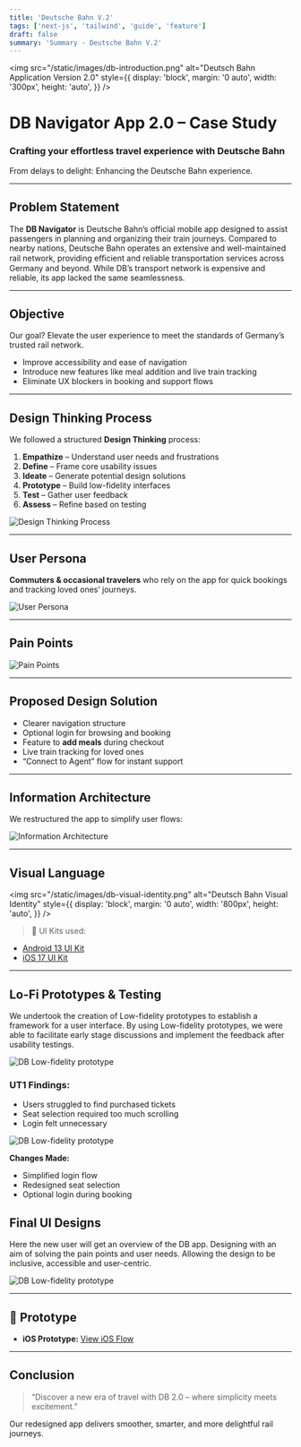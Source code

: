```yaml
---
title: 'Deutsche Bahn V.2'
tags: ['next-js', 'tailwind', 'guide', 'feature']
draft: false
summary: 'Summary - Deutsche Bahn V.2'
---
```


<img
  src="/static/images/db-introduction.png"
  alt="Deutsch Bahn Application Version 2.0"
  style={{
    display: 'block',
    margin: '0 auto',
    width: '300px',
    height: 'auto',
  }}
/>
<div style={{ textAlign: 'center', marginBottom: '2rem', marginTop: '2rem' }}>
  <h1>DB Navigator App 2.0 – Case Study</h1>
  <h3 style={{ marginTop: '0.5rem' }}>
    Crafting your effortless travel experience with Deutsche Bahn
  </h3>
  <p style={{ fontStyle: 'italic', color: '#555' }}>
    From delays to delight: Enhancing the Deutsche Bahn experience.
  </p>
</div>

---

## Problem Statement

The **DB Navigator** is Deutsche Bahn’s official mobile app designed to assist passengers in planning and organizing their train journeys. Compared to nearby nations, Deutsche Bahn operates an extensive and well-maintained rail network, providing eﬃcient
and reliable transportation services across Germany and beyond. While DB’s transport network is expensive and reliable, its app lacked the same seamlessness.

---

## Objective

Our goal? Elevate the user experience to meet the standards of Germany’s trusted rail network.

- Improve accessibility and ease of navigation
- Introduce new features like meal addition and live train tracking
- Eliminate UX blockers in booking and support flows

---

## Design Thinking Process

We followed a structured **Design Thinking** process:

1. **Empathize** – Understand user needs and frustrations
2. **Define** – Frame core usability issues
3. **Ideate** – Generate potential design solutions
4. **Prototype** – Build low-fidelity interfaces
5. **Test** – Gather user feedback
6. **Assess** – Refine based on testing

![Design Thinking Process](/static/images/design-thinking-process.png)

---

## User Persona

**Commuters & occasional travelers** who rely on the app for quick bookings and tracking loved ones’ journeys.

![User Persona](/static/images/db-persona.png)

---

## Pain Points

![Pain Points](/static/images/db-pain-points.png)

---

## Proposed Design Solution

- Clearer navigation structure
- Optional login for browsing and booking
- Feature to **add meals** during checkout
- Live train tracking for loved ones
- “Connect to Agent” flow for instant support

---

## Information Architecture

We restructured the app to simplify user flows:

![Information Architecture](/static/images/db-information-architecture.png)

---

## Visual Language

<img
  src="/static/images/db-visual-identity.png"
  alt="Deutsch Bahn Visual Identity"
  style={{
    display: 'block',
    margin: '0 auto',
    width: '800px',
    height: 'auto',
  }}
/>

> 📎 UI Kits used:

- [Android 13 UI Kit](<https://www.figma.com/file/xEuwYvG4KvYS1fIbZ8JJft/Material-You-%26-Android-13-(Community)?type=design&node-id=6052%3A19417&mode=design&t=gvewejCjicMUMcXD-1>)
- [iOS 17 UI Kit](<https://www.figma.com/file/7b6pYH0ruPmVIf5H54ycmK/Apple-Design-Resources-%E2%80%93-iOS-17-and-iPadOS-17-(Community)?type=design&node-id=29-63928&mode=design&t=Kseh7dBQnNmpfAUT-0>)

---

## Lo-Fi Prototypes & Testing

We undertook the creation of Low-fidelity prototypes to establish a framework for a user interface. By using Low-fidelity prototypes, we were able to facilitate early stage discussions and implement the feedback after usability testings.

![DB Low-fidelity prototype](/static/images/db-low-fidelity.png)

### UT1 Findings:

- Users struggled to find purchased tickets
- Seat selection required too much scrolling
- Login felt unnecessary

![DB Low-fidelity prototype](/static/images/db-ut-1.png)

**Changes Made:**

- Simplified login flow
- Redesigned seat selection
- Optional login during booking

## Final UI Designs

Here the new user will get an overview of the DB app. Designing with an aim of solving the pain points and user needs. Allowing the design to be inclusive, accessible and user-centric.

![DB Low-fidelity prototype](/static/images/db-main-ui-screens.png)

---

## 🔗 Prototype

- **iOS Prototype:** [View iOS Flow](https://www.figma.com/proto/wkt9XxmMVQjpoYGWhaRGdp/DB-Navigator-App?type=design&node-id=311-10010)

---

## Conclusion

> “Discover a new era of travel with DB 2.0 – where simplicity meets excitement.”

Our redesigned app delivers smoother, smarter, and more delightful rail journeys.
